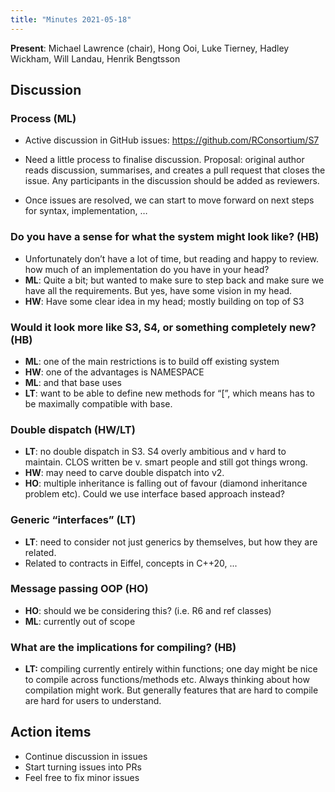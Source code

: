 ```yaml
---
title: "Minutes 2021-05-18"
---
```


**Present**: Michael Lawrence (chair), Hong Ooi, Luke Tierney, Hadley Wickham, Will Landau, Henrik Bengtsson

## Discussion

### Process (ML)

-   Active discussion in GitHub issues: <https://github.com/RConsortium/S7>

-   Need a little process to finalise discussion. Proposal: original author reads discussion, summarises, and creates a pull request that closes the issue. Any participants in the discussion should be added as reviewers.

-   Once issues are resolved, we can start to move forward on next steps for syntax, implementation, ...

### Do you have a sense for what the system might look like? (HB)

-   Unfortunately don't have a lot of time, but reading and happy to review. how much of an implementation do you have in your head?
-   **ML**: Quite a bit; but wanted to make sure to step back and make sure we have all the requirements. But yes, have some vision in my head.
-   **HW**: Have some clear idea in my head; mostly building on top of S3

### Would it look more like S3, S4, or something completely new? (HB)

-   **ML**: one of the main restrictions is to build off existing system
-   **HW**: one of the advantages is NAMESPACE
-   **ML**: and that base uses
-   **LT**: want to be able to define new methods for "[", which means has to be maximally compatible with base.

### Double dispatch (HW/LT)

-   **LT**: no double dispatch in S3. S4 overly ambitious and v hard to maintain. CLOS written be v. smart people and still got things wrong.
-   **HW**: may need to carve double dispatch into v2.
-   **HO**: multiple inheritance is falling out of favour (diamond inheritance problem etc). Could we use interface based approach instead?

### Generic "interfaces" (LT)

-   **LT**: need to consider not just generics by themselves, but how they are related.
-   Related to contracts in Eiffel, concepts in C++20, \...

### Message passing OOP (HO)

-   **HO**: should we be considering this? (i.e. R6 and ref classes)
-   **ML**: currently out of scope

### What are the implications for compiling? (HB)

-   **LT:** compiling currently entirely within functions; one day might be nice to compile across functions/methods etc. Always thinking about how compilation might work. But generally features that are hard to compile are hard for users to understand.

## Action items

-   Continue discussion in issues
-   Start turning issues into PRs
-   Feel free to fix minor issues

